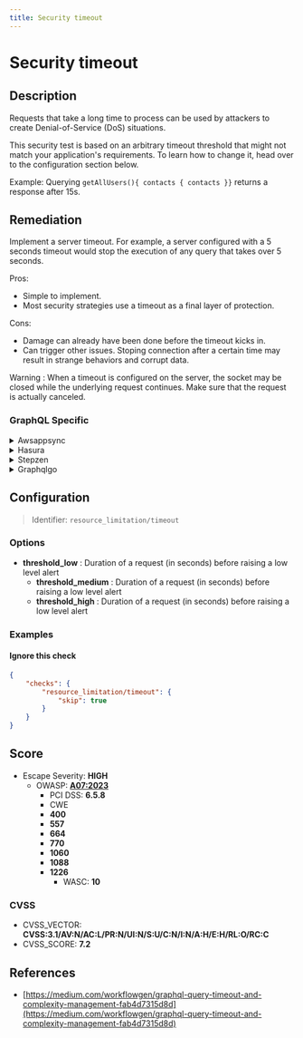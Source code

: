 ```yaml
---
title: Security timeout
---
```


# Security timeout

## Description

Requests that take a long time to process can be used by attackers to create Denial-of-Service (DoS) situations.

This security test is based on an arbitrary timeout threshold that might not match your application's requirements. To learn how to change it, head over to the configuration section below.

Example: Querying `getAllUsers(){ contacts { contacts }}` returns a response after 15s.


## Remediation

Implement a server timeout. For example, a server configured with a 5 seconds timeout would stop the execution of any query that takes over 5 seconds.

Pros:
 - Simple to implement.
 - Most security strategies use a timeout as a final layer of protection.

Cons:
 - Damage can already have been done before the timeout kicks in.
 - Can trigger other issues. Stoping connection after a certain time may result in strange behaviors and corrupt data.

Warning :
  When a timeout is configured on the server, the socket may be closed while the underlying request continues. Make sure that the request is actually canceled.



### GraphQL Specific

<details>
    <summary>Awsappsync</summary>

AWS AppSync enforces a timeout of 30s on each request by default.

If your API sits behind an [API Gateway](https://docs.aws.amazon.com/apigateway/latest/developerguide/welcome.html), you can configure a different (but lower than the hard 30s limit) timeout in the AWS API Gateway console by following this path:

AWS API Gateway console > {Your App} > Resources > Integration Request > "Use default timeout".


</details>

<details>
    <summary>Hasura</summary>

Hasura allows you to set a custom query timeout.

To do so:
- Go to Project Console > Security Settings > API Limits.
- Click on "Global".
- Set a timeout (e.g., 10s).


</details>

<details>
    <summary>Stepzen</summary>

There is no known remediation for StepZen.


</details>

<details>
    <summary>Graphqlgo</summary>

Implement a server timeout by following this guide:

[The complete guide to Go net/http timeouts - Cloudfare blog](https://blog.cloudflare.com/the-complete-guide-to-golang-net-http-timeouts/)


</details>


## Configuration

> Identifier: `resource_limitation/timeout`

### Options

- **threshold_low** : Duration of a request (in seconds) before raising a low level alert
  - **threshold_medium** : Duration of a request (in seconds) before raising a low level alert
  - **threshold_high** : Duration of a request (in seconds) before raising a low level alert
  



### Examples



#### Ignore this check

```json
{
    "checks": {
        "resource_limitation/timeout": {
            "skip": true
        }
    }
}
```




## Score

- Escape Severity: **<span className="high-severity">HIGH</span>**
  - OWASP: **[A07:2023](https://github.com/OWASP/API-Security/blob/master/editions/2023/en/0xa7-security-misconfiguration.md)**
    - PCI DSS: **6.5.8**
    - CWE
    - **400**
    - **557**
    - **664**
    - **770**
    - **1060**
    - **1088**
    - **1226**
      - WASC: **10**
      
      

### CVSS

- CVSS_VECTOR: **CVSS:3.1/AV:N/AC:L/PR:N/UI:N/S:U/C:N/I:N/A:H/E:H/RL:O/RC:C**
- CVSS_SCORE: **7.2**

## References

- [https://medium.com/workflowgen/graphql-query-timeout-and-complexity-management-fab4d7315d8d](https://medium.com/workflowgen/graphql-query-timeout-and-complexity-management-fab4d7315d8d)
  
